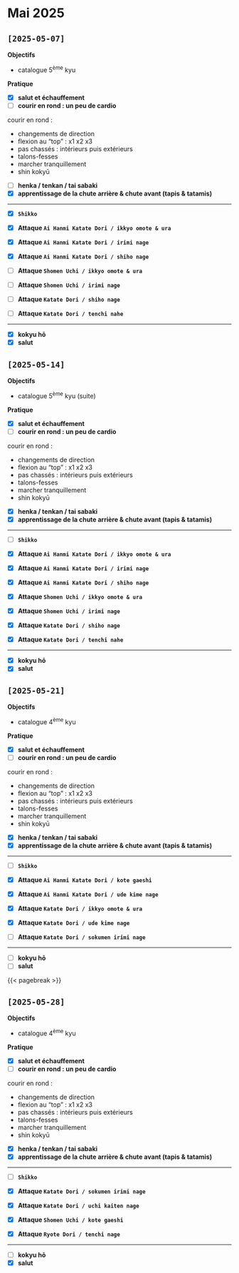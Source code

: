 # Mai 2025 {.unnumbered}

## `[2025-05-07]`

**Objectifs**

- catalogue 5^ème^ kyu

**Pratique**

- [x] **salut et échauffement**
- [ ] **courir en rond : un peu de cardio**

::: {.callout-tip title="cardio" collapse="true"}
courir en rond : 

- changements de direction
- flexion au "top" : x1 x2 x3
- pas chassés : intérieurs puis extérieurs
- talons-fesses
- marcher tranquillement
- shin kokyū
:::

- [ ] **henka / tenkan / tai sabaki**
- [x] **apprentissage de la chute arrière & chute avant (tapis & tatamis)**

---

- [x] **`Shikko`**

- [x] **Attaque `Ai Hanmi Katate Dori / ikkyo omote & ura`**
- [x] **Attaque `Ai Hanmi Katate Dori / irimi nage`**
- [x] **Attaque `Ai Hanmi Katate Dori / shiho nage`**

- [ ] **Attaque `Shomen Uchi / ikkyo omote & ura`**
- [ ] **Attaque `Shomen Uchi / irimi nage`**

- [ ] **Attaque `Katate Dori / shiho nage`**
- [ ] **Attaque `Katate Dori / tenchi nahe`**

---

- [x] **kokyu hō**
- [x] **salut**

## `[2025-05-14]`

**Objectifs**

- catalogue 5^ème^ kyu (suite)

**Pratique**

- [x] **salut et échauffement**
- [ ] **courir en rond : un peu de cardio**

::: {.callout-tip title="cardio" collapse="true"}
courir en rond : 

- changements de direction
- flexion au "top" : x1 x2 x3
- pas chassés : intérieurs puis extérieurs
- talons-fesses
- marcher tranquillement
- shin kokyū
:::

- [x] **henka / tenkan / tai sabaki**
- [x] **apprentissage de la chute arrière & chute avant (tapis & tatamis)**

---

- [ ] **`Shikko`**

- [x] **Attaque `Ai Hanmi Katate Dori / ikkyo omote & ura`**
- [x] **Attaque `Ai Hanmi Katate Dori / irimi nage`**
- [x] **Attaque `Ai Hanmi Katate Dori / shiho nage`**

- [x] **Attaque `Shomen Uchi / ikkyo omote & ura`**
- [x] **Attaque `Shomen Uchi / irimi nage`**

- [x] **Attaque `Katate Dori / shiho nage`**
- [x] **Attaque `Katate Dori / tenchi nahe`**

---

- [x] **kokyu hō**
- [x] **salut**

## `[2025-05-21]`

**Objectifs**

- catalogue 4^ème^ kyu 

**Pratique**

- [x] **salut et échauffement**
- [ ] **courir en rond : un peu de cardio**

::: {.callout-tip title="cardio" collapse="true"}
courir en rond : 

- changements de direction
- flexion au "top" : x1 x2 x3
- pas chassés : intérieurs puis extérieurs
- talons-fesses
- marcher tranquillement
- shin kokyū
:::

- [x] **henka / tenkan / tai sabaki**
- [x] **apprentissage de la chute arrière & chute avant (tapis & tatamis)**

---

- [ ] **`Shikko`**

- [x] **Attaque `Ai Hanmi Katate Dori / kote gaeshi`**
- [x] **Attaque `Ai Hanmi Katate Dori / ude kime nage`**

- [x] **Attaque `Katate Dori / ikkyo omote & ura`**
- [x] **Attaque `Katate Dori / ude kime nage`**
- [ ] **Attaque `Katate Dori / sokumen irimi nage`**

---

- [ ] **kokyu hō**
- [ ] **salut**

{{< pagebreak >}}

## `[2025-05-28]`

**Objectifs**

- catalogue 4^ème^ kyu 

**Pratique**

- [x] **salut et échauffement**
- [ ] **courir en rond : un peu de cardio**

::: {.callout-tip title="cardio" collapse="true"}
courir en rond : 

- changements de direction
- flexion au "top" : x1 x2 x3
- pas chassés : intérieurs puis extérieurs
- talons-fesses
- marcher tranquillement
- shin kokyū
:::

- [x] **henka / tenkan / tai sabaki**
- [x] **apprentissage de la chute arrière & chute avant (tapis & tatamis)**

---

- [ ] **`Shikko`**

- [x] **Attaque `Katate Dori / sokumen irimi nage`**
- [x] **Attaque `Katate Dori / uchi kaiten nage`**

- [x] **Attaque `Shomen Uchi / kote gaeshi`**

- [x] **Attaque `Ryote Dori / tenchi nage`**

---

- [ ] **kokyu hō**
- [x] **salut**
